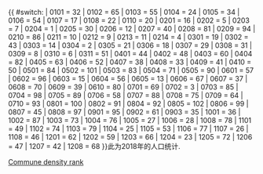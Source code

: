 {{ #switch: {{{LAU2}}}
|	0101	=	32	 <!-- Dippach -->
|	0102	=	65	 <!-- Garnich -->
|	0103	=	55	 <!-- Habscht -->
|	0104	=	24	 <!-- Käerjeng -->
|	0105	=	34	 <!-- Kehlen -->
|	0106	=	54	 <!-- Koerich -->
|	0107	=	17	 <!-- Kopstal -->
|	0108	=	22	 <!-- Mamer -->
|	0110	=	20	 <!-- Steinfort -->
|	0201	=	16	 <!-- Bettembourg -->
|	0202	=	5	 <!-- Differdange -->
|	0203	=	7	 <!-- Dudelange -->
|	0204	=	1	 <!-- Esch-sur-Alzette -->
|	0205	=	30	 <!-- Frisange -->
|	0206	=	12	 <!-- Kayl -->
|	0207	=	40	 <!-- Leudelange -->
|	0208	=	81	 <!-- Mondercange -->
|	0209	=	94	 <!-- Pétange -->
|	0210	=	86	 <!-- Reckange-sur-Mess -->
|	0211	=	10	 <!-- Roeser -->
|	0212	=	9	 <!-- Rumelange -->
|	0213	=	11	 <!-- Sanem -->
|	0214	=	4	 <!-- Schifflange -->
|	0301	=	19	 <!-- Bertrange -->
|	0302	=	43	 <!-- Contern -->
|	0303	=	14	 <!-- Hesperange -->
|	0304	=	2	 <!-- Luxembourg-Ville -->
|	0305	=	21	 <!-- Niederanven -->
|	0306	=	18	 <!-- Sandweiler -->
|	0307	=	29	 <!-- Schuttrange -->
|	0308	=	31	 <!-- Steinsel -->
|	0309	=	8	 <!-- Strassen -->
|	0310	=	6	 <!-- Walferdange -->
|	0311	=	51	 <!-- Weiler-la-Tour -->
|	0401	=	44	 <!-- Colmar-Berg -->
|	0402	=	48	 <!-- Bissen -->
|	0403	=	60	 <!-- Helperknapp --> 
|	0404	=	82	 <!-- Fischbach -->
|	0405	=	63	 <!-- Heffingen -->
|	0406	=	52	 <!-- Larochette -->
|	0407	=	38	 <!-- Lintgen -->
|	0408	=	33	 <!-- Lorentzweiler -->
|	0409	=	41	 <!-- Mersch -->
|	0410	=	50	 <!-- Nommern -->
|	0501	=	84	 <!-- Clervaux -->
|	0502	=	101	 <!-- Wincrange -->
|	0503	=	83	 <!-- Parc Hosingen -->
|	0504	=	71	 <!-- Troisvierges -->
|	0505	=	90	 <!-- Weiswampach -->
|	0601	=	57	 <!-- Bettendorf -->
|	0602	=	96	 <!-- Bourscheid -->
|	0603	=	15	 <!-- Diekirch -->
|	0604	=	56	 <!-- Erpeldange-sur-Sûre -->
|	0605	=	13	 <!-- Ettelbruck -->
|	0606	=	67	 <!-- Feulen -->
|	0607	=	37	 <!-- Mertzig -->
|	0608	=	70	 <!-- Reisdorf -->
|	0609	=	39	 <!-- Schieren -->
|	0610	=	80	 <!-- Vallée de l'Ernz -->
|	0701	=	69	 <!-- Beckerich -->
|	0702	=	3	 <!-- Preizerdaul -->
|	0703	=	85	 <!-- Ell -->
|	0704	=	98	 <!-- Rambrouch -->
|	0705	=	89	 <!-- Grosbous -->
|	0706	=	58	 <!-- Redange -->
|	0707	=	88	 <!-- Saeul -->
|	0708	=	75	 <!-- Useldange -->
|	0709	=	64	 <!-- Vichten -->
|	0710	=	93	 <!-- Wahl -->
|	0801	=	100	 <!-- Boulaide -->
|	0802	=	91	 <!-- Esch-sur-Sûre -->
|	0804	=	92	 <!-- Goesdorf -->
|	0805	=	102	 <!-- Kiischpelt -->
|	0806	=	99	 <!-- Lac de la Haute-Sûre -->
|	0807	=	45	 <!-- Wiltz -->
|	0808	=	97	 <!-- Winseler -->
|	0901	=	95	 <!-- Tandel -->
|	0902	=	61	 <!-- Putscheid -->
|	0903	=	35	 <!-- Vianden -->
|	1001	=	36	 <!-- Beaufort -->
|	1002	=	87	 <!-- Bech -->
|	1003	=	73	 <!-- Berdorf -->
|	1004	=	76	 <!-- Consdorf -->
|	1005	=	27	 <!-- Echternach -->
|	1006	=	28	 <!-- Rosport-Mompach -->
|	1008	=	78	 <!-- Waldbillig -->
|	1101	=	49	 <!-- Betzdorf -->
|	1102	=	74	 <!-- Biwer -->
|	1103	=	79	 <!-- Flaxweiler -->
|	1104	=	25	 <!-- Grevenmacher -->
|	1105	=	53	 <!-- Junglinster -->
|	1106	=	77	 <!-- Manternach -->
|	1107	=	26	 <!-- Mertert -->
|	1108	=	46	 <!-- Wormeldange -->
|	1201	=	62	 <!-- Bous -->
|	1202	=	59	 <!-- Dalheim -->
|	1203	=	66	 <!-- Lenningen -->
|	1204	=	23	 <!-- Mondorf-les-Bains -->
|	1205	=	72	 <!-- Remich -->
|	1206	=	47	 <!-- Schengen -->
|	1207	=	42	 <!-- Stadtbredimus -->
|	1208	=	68	 <!-- Waldbredimus -->
}}<noinclude>此为2018年的人口统计. [[Category:使用了分析程序的模板|{{PAGENAME}}]][[Category:Templates for Luxembourg division lookups|Commune density rank]]</noinclude>